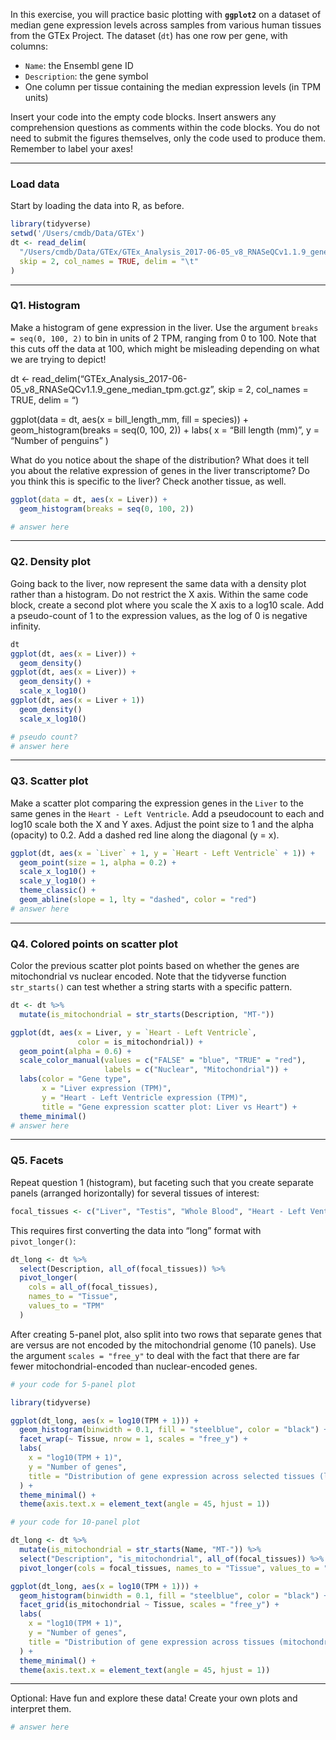 In this exercise, you will practice basic plotting with **`ggplot2`** on a dataset of median gene expression levels across samples from various human tissues from the GTEx Project. The dataset (`dt`) has one row per gene, with columns:

-   `Name`: the Ensembl gene ID
-   `Description`: the gene symbol
-   One column per tissue containing the median expression levels (in TPM units)

Insert your code into the empty code blocks. Insert answers any comprehension questions as comments within the code blocks. You do not need to submit the figures themselves, only the code used to produce them. Remember to label your axes!

------------------------------------------------------------------------

### Load data

Start by loading the data into R, as before.

```r
library(tidyverse)
setwd('/Users/cmdb/Data/GTEx')
dt <- read_delim(
  "/Users/cmdb/Data/GTEx/GTEx_Analysis_2017-06-05_v8_RNASeQCv1.1.9_gene_median_tpm.gct.gz",
  skip = 2, col_names = TRUE, delim = "\t"
)
```

------------------------------------------------------------------------

### Q1. Histogram

Make a histogram of gene expression in the liver. Use the argument `breaks = seq(0, 100, 2)` to bin in units of 2 TPM, ranging from 0 to 100. Note that this cuts off the data at 100, which might be misleading depending on what we are trying to depict!

dt \<- read_delim("GTEx_Analysis_2017-06-05_v8_RNASeQCv1.1.9_gene_median_tpm.gct.gz", skip = 2, col_names = TRUE, delim = "\t")

ggplot(data = dt, aes(x = bill_length_mm, fill = species)) + geom_histogram(breaks = seq(0, 100, 2)) + labs( x = "Bill length (mm)", y = "Number of penguins" )

What do you notice about the shape of the distribution? What does it tell you about the relative expression of genes in the liver transcriptome? Do you think this is specific to the liver? Check another tissue, as well.

```r
ggplot(data = dt, aes(x = Liver)) +
  geom_histogram(breaks = seq(0, 100, 2))

# answer here
```

------------------------------------------------------------------------

### Q2. Density plot

Going back to the liver, now represent the same data with a density plot rather than a histogram. Do not restrict the X axis. Within the same code block, create a second plot where you scale the X axis to a log10 scale. Add a pseudo-count of 1 to the expression values, as the log of 0 is negative infinity.

```r
dt
ggplot(dt, aes(x = Liver)) +
  geom_density()
ggplot(dt, aes(x = Liver)) +
  geom_density() +
  scale_x_log10()
ggplot(dt, aes(x = Liver + 1))
  geom_density()
  scale_x_log10()

# pseudo count?
# answer here
```

------------------------------------------------------------------------

### Q3. Scatter plot

Make a scatter plot comparing the expression genes in the `Liver` to the same genes in the `Heart - Left Ventricle`. Add a pseudocount to each and log10 scale both the X and Y axes. Adjust the point size to 1 and the alpha (opacity) to 0.2. Add a dashed red line along the diagonal (y = x).

```r
ggplot(dt, aes(x = `Liver` + 1, y = `Heart - Left Ventricle` + 1)) +
  geom_point(size = 1, alpha = 0.2) +
  scale_x_log10() +
  scale_y_log10() +
  theme_classic() +
  geom_abline(slope = 1, lty = "dashed", color = "red")
# answer here
```

------------------------------------------------------------------------

### Q4. Colored points on scatter plot

Color the previous scatter plot points based on whether the genes are mitochondrial vs nuclear encoded. Note that the tidyverse function `str_starts()` can test whether a string starts with a specific pattern.

```r
dt <- dt %>%
  mutate(is_mitochondrial = str_starts(Description, "MT-"))

ggplot(dt, aes(x = Liver, y = `Heart - Left Ventricle`, 
               color = is_mitochondrial)) +
  geom_point(alpha = 0.6) +
  scale_color_manual(values = c("FALSE" = "blue", "TRUE" = "red"),
                     labels = c("Nuclear", "Mitochondrial")) +
  labs(color = "Gene type",
       x = "Liver expression (TPM)",
       y = "Heart - Left Ventricle expression (TPM)",
       title = "Gene expression scatter plot: Liver vs Heart") +
  theme_minimal()
# answer here
```

------------------------------------------------------------------------

### Q5. Facets

Repeat question 1 (histogram), but faceting such that you create separate panels (arranged horizontally) for several tissues of interest:

```r
focal_tissues <- c("Liver", "Testis", "Whole Blood", "Heart - Left Ventricle", "Brain - Cortex")
```

This requires first converting the data into "long" format with `pivot_longer()`:

```r
dt_long <- dt %>%
  select(Description, all_of(focal_tissues)) %>%
  pivot_longer(
    cols = all_of(focal_tissues),
    names_to = "Tissue",
    values_to = "TPM"
  )
```

After creating 5-panel plot, also split into two rows that separate genes that are versus are not encoded by the mitochondrial genome (10 panels). Use the argument `scales = "free_y"` to deal with the fact that there are far fewer mitochondrial-encoded than nuclear-encoded genes.

```r

# your code for 5-panel plot

library(tidyverse)

ggplot(dt_long, aes(x = log10(TPM + 1))) +
  geom_histogram(binwidth = 0.1, fill = "steelblue", color = "black") +
  facet_wrap(~ Tissue, nrow = 1, scales = "free_y") +
  labs(
    x = "log10(TPM + 1)",
    y = "Number of genes",
    title = "Distribution of gene expression across selected tissues (log scale)"
  ) +
  theme_minimal() +
  theme(axis.text.x = element_text(angle = 45, hjust = 1))

# your code for 10-panel plot

dt_long <- dt %>%
  mutate(is_mitochondrial = str_starts(Name, "MT-")) %>%   
  select("Description", "is_mitochondrial", all_of(focal_tissues)) %>%
  pivot_longer(cols = focal_tissues, names_to = "Tissue", values_to = "TPM")

ggplot(dt_long, aes(x = log10(TPM + 1))) +
  geom_histogram(binwidth = 0.1, fill = "steelblue", color = "black") +
  facet_grid(is_mitochondrial ~ Tissue, scales = "free_y") +
  labs(
    x = "log10(TPM + 1)",
    y = "Number of genes",
    title = "Distribution of gene expression across tissues (mitochondrial vs nuclear)"
  ) +
  theme_minimal() +
  theme(axis.text.x = element_text(angle = 45, hjust = 1))

```

------------------------------------------------------------------------

Optional: Have fun and explore these data! Create your own plots and interpret them.

```r

# answer here
```
